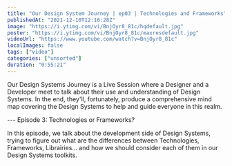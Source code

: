 ```yaml
---
title: "Our Design System Journey | ep03 | Technologies and Frameworks"
publishedAt: "2021-12-10T12:16:28Z"
image: "https://i.ytimg.com/vi/BnjOyr8_81c/hqdefault.jpg"
poster: "https://i.ytimg.com/vi/BnjOyr8_81c/maxresdefault.jpg"
videoUrl: "https://www.youtube.com/watch?v=BnjOyr8_81c"
localImages: false
tags: ["video"]
categories: ["unsorted"]
duration: "0:55:21"
---
```

Our Design Systems Journey is a Live Session where a Designer and a Developer meet to talk about their use and understanding of Design Systems. In the end, they'll, fortunately, produce a comprehensive mind map covering the Design Systems to help and guide everyone in this realm.

--- Episode 3: Technologies or Frameworks? 

In this episode, we talk about the development side of Design Systems, trying to figure out what are the differences between Technologies, Frameworks, Librairies… and how we should consider each of them in our Design Systems toolkits.
